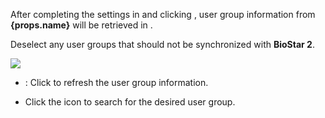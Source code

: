 <Head level={3} hashid={props.hashid}><Cmd sid='settings.activeDirectory.userGroup' product='2' /></Head>

After completing the settings in <Cmd sid='settings.activeDirectory.ADServerConfiguration' product='2' /> and clicking <Cmd sid='settings.activeDirectory.Connect' product='2' />, user group information from <strong>{props.name}</strong> will be retrieved in <Cmd sid='settings.activeDirectory.userGroup' product='2' />.

Deselect any user groups that should not be synchronized with **BioStar 2**.

<Image src='/img/biostar2-setting-directory-usergroup-filter.png' />

* <Cmd sid='settings.activeDirectory.Refresh' product='2' />: Click to refresh the user group information.

* Click the <IcSearch /> icon to search for the desired user group.